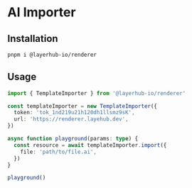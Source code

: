 # AI Importer

## Installation

```bash
pnpm i @layerhub-io/renderer
```

## Usage

```ts
import { TemplateImporter } from '@layerhub-io/renderer'

const templateImporter = new TemplateImporter({
  token: 'tok_1nd219u21h120dh1llsmz9sK',
  url: 'https://renderer.layehub.dev',
})

async function playground(params: type) {
  const resource = await templateImporter.import({
    file: 'path/to/file.ai',
  })
}

playground()
```
